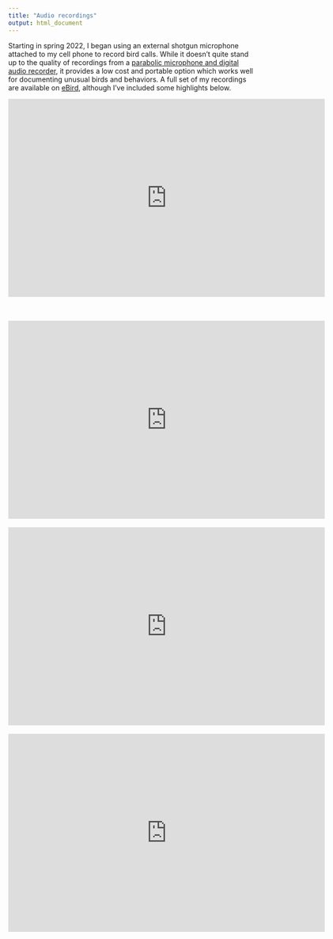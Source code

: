 ```yaml
---
title: "Audio recordings"
output: html_document
---
```

Starting in spring 2022, I began using an external shotgun microphone attached to my cell phone to record bird calls. While it doesn't quite stand up to the quality of recordings from a [parabolic microphone and digital audio recorder](https://www.macaulaylibrary.org/resources/audio-recording-gear), it provides a low cost and portable option which works well for documenting unusual birds and behaviors. A full set of my recordings are available on [eBird](https://media.ebird.org/catalog?userId=USER452492&mediaType=audio&sort=obs_date_desc), although I've included some highlights below.

<iframe src="https://macaulaylibrary.org/asset/456502321/embed" height="400" width="640" frameborder="0" allowfullscreen></iframe>
\
\
<iframe src="https://macaulaylibrary.org/asset/456506771/embed" height="400" width="640" frameborder="0" allowfullscreen></iframe>
\
\
<iframe src="https://macaulaylibrary.org/asset/465871881/embed" height="400" width="640" frameborder="0" allowfullscreen></iframe>
\
\
<iframe src="https://macaulaylibrary.org/asset/446811921/embed" height="400" width="640" frameborder="0" allowfullscreen></iframe>